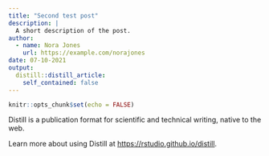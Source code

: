 ```yaml
---
title: "Second test post"
description: |
  A short description of the post.
author:
  - name: Nora Jones
    url: https://example.com/norajones
date: 07-10-2021
output:
  distill::distill_article:
    self_contained: false
---
```



```r
knitr::opts_chunk$set(echo = FALSE)
```


Distill is a publication format for scientific and technical writing, native to the web.

Learn more about using Distill at <https://rstudio.github.io/distill>.



